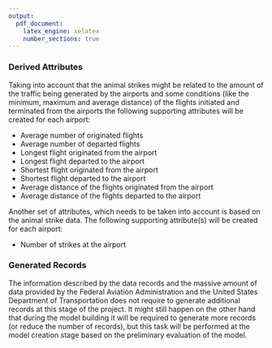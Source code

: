 ```yaml
---
output:
  pdf_document:
    latex_engine: xelatex
    number_sections: true
---
```


### Derived Attributes

Taking into account that the animal strikes might be related to the amount of the traffic being generated by the airports and some conditions (like the minimum, maximum and average distance) of the flights initiated and terminated from the airports the following supporting attributes will be created for each airport:

* Average number of originated flights
* Average number of departed flights
* Longest flight originated from the airport
* Longest flight departed to the airport
* Shortest flight originated from the airport
* Shortest flight departed to the airport
* Average distance of the flights originated from the airport
* Average distance of the flights departed to the airport

Another set of attributes, which needs to be taken into account is based on the animal strike data. The following supporting attribute(s) will be created for each airport:

* Number of strikes at the airport

### Generated Records

The information described by the data records and the massive amount of data provided by the Federal Aviation Administration and the United States Department of Transportation does not require to generate additional records at this stage of the project. It might still happen on the other hand that during the model building it will be required to generate more records (or reduce the number of records), but this task will be performed at the model creation stage based on the preliminary evaluation of the model.


<!--
After the data is cleaned, the data analyst should undertake data preparation operations such as developing entirely new records or producing derived attributes. An example of a new record would be the creation of an empty purchase record for customers who made no purchases during the past year. Derived attributes, in contrast, are new attributes that are constructed from existing attributes, such as Area = Length x Width. These derived attributes should only be added if they ease the model process or facilitate the modeling algorithm, not just to reduce the number of input attributes. For instance, perhaps “income per head” is a better/easier attribute to use than “income per household.” Another type of derived attribute is single-attribute transformations, usually performed to fit the needs of the modeling tools. These transformations may be necessary to transform ranges to symbolic fields (e.g., ages to age bands), or symbolic fields (“definitely yes,” “yes,” “don’t know,” “no”) to numeric values. Modeling tools or algorithms often require these transformations.
--> 
